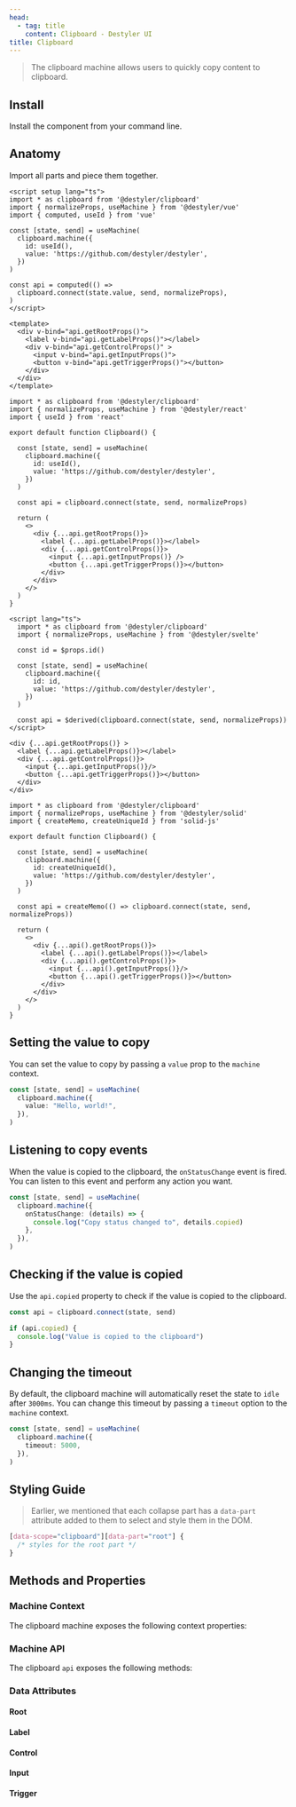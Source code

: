 ```yaml
---
head:
  - tag: title
    content: Clipboard - Destyler UI
title: Clipboard
---
```



> The clipboard machine allows users to quickly copy content to clipboard.

<PreviewCode name="clipboard"></PreviewCode>

## Install

Install the component from your command line.

<InstallShell name="clipboard" />


## Anatomy

Import all parts and piece them together.


<FrameworkLayout>

  <div slot='vue'>

  ```vue
  <script setup lang="ts">
  import * as clipboard from '@destyler/clipboard'
  import { normalizeProps, useMachine } from '@destyler/vue'
  import { computed, useId } from 'vue'

  const [state, send] = useMachine(
    clipboard.machine({
      id: useId(),
      value: 'https://github.com/destyler/destyler',
    })
  )

  const api = computed(() =>
    clipboard.connect(state.value, send, normalizeProps),
  )
  </script>

  <template>
    <div v-bind="api.getRootProps()">
      <label v-bind="api.getLabelProps()"></label>
      <div v-bind="api.getControlProps()" >
        <input v-bind="api.getInputProps()">
        <button v-bind="api.getTriggerProps()"></button>
      </div>
    </div>
  </template>
  ```

  </div>
  <div slot='react'>

  ```tsx
  import * as clipboard from '@destyler/clipboard'
  import { normalizeProps, useMachine } from '@destyler/react'
  import { useId } from 'react'

  export default function Clipboard() {

    const [state, send] = useMachine(
      clipboard.machine({
        id: useId(),
        value: 'https://github.com/destyler/destyler',
      })
    )

    const api = clipboard.connect(state, send, normalizeProps)

    return (
      <>
        <div {...api.getRootProps()}>
          <label {...api.getLabelProps()}></label>
          <div {...api.getControlProps()}>
            <input {...api.getInputProps()} />
            <button {...api.getTriggerProps()}></button>
          </div>
        </div>
      </>
    )
  }
  ```

  </div>
  <div slot='svelte'>

  ```svelte
  <script lang="ts">
    import * as clipboard from '@destyler/clipboard'
    import { normalizeProps, useMachine } from '@destyler/svelte'

    const id = $props.id()

    const [state, send] = useMachine(
      clipboard.machine({
        id: id,
        value: 'https://github.com/destyler/destyler',
      })
    )

    const api = $derived(clipboard.connect(state, send, normalizeProps))
  </script>

  <div {...api.getRootProps()} >
    <label {...api.getLabelProps()}></label>
    <div {...api.getControlProps()}>
      <input {...api.getInputProps()}/>
      <button {...api.getTriggerProps()}></button>
    </div>
  </div>
  ```

  </div>
  <div slot='solid'>

  ```tsx
  import * as clipboard from '@destyler/clipboard'
  import { normalizeProps, useMachine } from '@destyler/solid'
  import { createMemo, createUniqueId } from 'solid-js'

  export default function Clipboard() {

    const [state, send] = useMachine(
      clipboard.machine({
        id: createUniqueId(),
        value: 'https://github.com/destyler/destyler',
      })
    )

    const api = createMemo(() => clipboard.connect(state, send, normalizeProps))

    return (
      <>
        <div {...api().getRootProps()}>
          <label {...api().getLabelProps()}></label>
          <div {...api().getControlProps()}>
            <input {...api().getInputProps()}/>
            <button {...api().getTriggerProps()}></button>
          </div>
        </div>
      </>
    )
  }
  ```

  </div>

</FrameworkLayout>

## Setting the value to copy

You can set the value to copy by passing a `value` prop to the `machine` context.

```ts
const [state, send] = useMachine(
  clipboard.machine({
    value: "Hello, world!",
  }),
)
```

## Listening to copy events

When the value is copied to the clipboard, the `onStatusChange` event is fired.
You can listen to this event and perform any action you want.

```ts
const [state, send] = useMachine(
  clipboard.machine({
    onStatusChange: (details) => {
      console.log("Copy status changed to", details.copied)
    },
  }),
)
```

## Checking if the value is copied

Use the `api.copied` property to check if the value is copied to the clipboard.

```ts
const api = clipboard.connect(state, send)

if (api.copied) {
  console.log("Value is copied to the clipboard")
}
```

## Changing the timeout

By default, the clipboard machine will automatically reset the state to `idle` after `3000ms`.
You can change this timeout by passing a `timeout` option to the `machine` context.

```ts
const [state, send] = useMachine(
  clipboard.machine({
    timeout: 5000,
  }),
)
```

## Styling Guide

> Earlier, we mentioned that each collapse part has a `data-part` attribute added to them to select and style them in the DOM.

```css
[data-scope="clipboard"][data-part="root"] {
  /* styles for the root part */
}
```


## Methods and Properties

### Machine Context

The clipboard machine exposes the following context properties:

<MachineTable name="clipboard"></MachineTable>

### Machine API

The clipboard `api` exposes the following methods:

<APITable name="clipboard"></APITable>

### Data Attributes

#### Root

<StyleTable component="clipboard" nodeType="root" />

#### Label

<StyleTable component="clipboard" nodeType="label" />

#### Control

<StyleTable component="clipboard" nodeType="control" />

#### Input

<StyleTable component="clipboard" nodeType="input" />

#### Trigger

<StyleTable component="clipboard" nodeType="trigger" />
